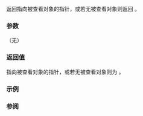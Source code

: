 {{cpp/experimental/observer_ptr/title|get}}
{{cpp/experimental/lib extensions 2/observer_ptr/navbar}}
{{ddcl | since=libfund_ts_2 | 1=
constexpr element_type* get() const noexcept;
}}

返回指向被查看对象的指针，或若无被查看对象则返回 {{c|nullptr}}。

===参数===
（无）

===返回值===
指向被查看对象的指针，或若无被查看对象则为 {{c|nullptr}}。

===示例===
{{example |
 | code=
 | output=
}}

===参阅===
{{dsc begin}}
{{dsc inc | cpp/experimental/observer_ptr/dsc release}}
{{dsc end}}

{{langlinks|en}}
